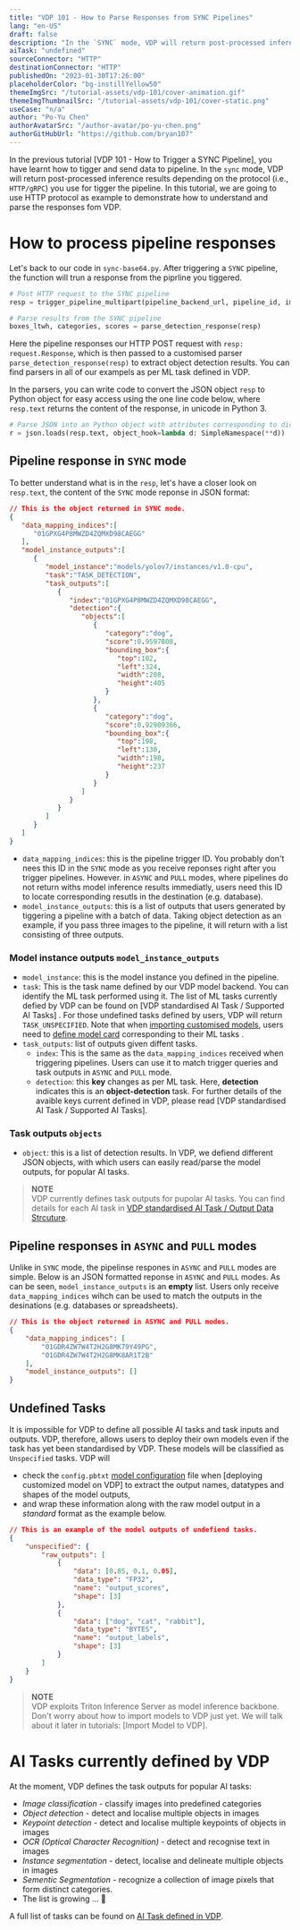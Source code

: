 ```yaml
---
title: "VDP 101 - How to Parse Responses from SYNC Pipelines"
lang: "en-US"
draft: false
description: "In the `SYNC` mode, VDP will return post-processed inference results depending on the protocol (i.e., `HTTP/gRPC`) you use for tigger the pipeline. In this tutorial, we are going to use HTTP protocol as example to demonstrate how to understand and parse the responses fom VDP."
aiTask: "undefined"
sourceConnector: "HTTP"
destinationConnector: "HTTP"
publishedOn: "2023-01-30T17:26:00"
placeholderColor: "bg-instillYellow50"
themeImgSrc: "/tutorial-assets/vdp-101/cover-animation.gif"
themeImgThumbnailSrc: "/tutorial-assets/vdp-101/cover-static.png"
useCase: "n/a"
author: "Po-Yu Chen"
authorAvatarSrc: "/author-avatar/po-yu-chen.png"
authorGitHubUrl: "https://github.com/bryan107"
---
```


In the previous tutorial [VDP 101 - How to Trigger a SYNC Pipeline], you have learnt how to tigger and send data to pipeline. In the `sync` mode, VDP will return post-processed inference results depending on the protocol (i.e., `HTTP/gRPC`) you use for tigger the pipeline. In this tutorial, we are going to use HTTP protocol as example to demonstrate how to understand and parse the responses fom VDP.

# How to process pipeline responses

Let's back to our code in `sync-base64.py`. After triggering a `SYNC` pipeline, the function will trun a response from the piprline you tiggered. 

```python
# Post HTTP request to the SYNC pipeline
resp = trigger_pipeline_multipart(pipeline_backend_url, pipeline_id, img_folder, img_names)

# Parse results from the SYNC pipeline
boxes_ltwh, categories, scores = parse_detection_response(resp)
```

Here the pipeline responses our HTTP POST request with `resp: request.Response`, which is then passed to a customised parser `parse_detection_response(resp)` to extract object detection results. You can find parsers in all of our exampels as per ML task defined in VDP.

In the parsers, you can write code to convert the JSON object `resp` to Python object for easy access using the one line code below, where `resp.text` returns the content of the response, in unicode in Python 3.

```python
# Parse JSON into an Python object with attributes corresponding to dict keys.
r = json.loads(resp.text, object_hook=lambda d: SimpleNamespace(**d))
```


## Pipeline response in `SYNC` mode

To better understand what is in the `resp`, let's have a closer look on `resp.text`, the content of the `SYNC` mode reponse in JSON format:

```JSON
// This is the object returned in SYNC mode.
{
   "data_mapping_indices":[
      "01GPXG4P8MWZD4ZQMXD98CAEGG"
   ],
   "model_instance_outputs":[
      {
         "model_instance":"models/yolov7/instances/v1.0-cpu",
         "task":"TASK_DETECTION",
         "task_outputs":[
            {
               "index":"01GPXG4P8MWZD4ZQMXD98CAEGG",
               "detection":{
                  "objects":[
                     {
                        "category":"dog",
                        "score":0.9597808,
                        "bounding_box":{
                           "top":102,
                           "left":324,
                           "width":208,
                           "height":405
                        }
                     },
                     {
                        "category":"dog",
                        "score":0.92909366,
                        "bounding_box":{
                           "top":198,
                           "left":130,
                           "width":198,
                           "height":237
                        }
                     }
                  ]
               }
            }
         ]
      }
   ]
}
```

- `data_mapping_indices`: this is the pipeline trigger ID. You probably don't nees this ID in the `SYNC` mode as you receive reponses right after you trigger pipelines. However. in `ASYNC` and `PULL` modes, where pipelines do not return withs model inference results immediatly, users need this ID to locate corresponding resutls in the destination (e.g. database).
- `model_instance_outputs`: this is a list of outputs that users generated by tiggering a pipeline with a batch of data. Taking object detection as an example, if you pass three images to the pipeline, it will return with a list consisting of three outputs.

### Model instance outputs `model_instance_outputs`

- `model_instance`: this is the model instance you defined in the pipeline.
- `task`: This is the task name defined by our VDP model backend. You can identify the ML  task performed using it. The list of ML tasks currently defied by VDP can be found on [VDP standardised AI Task / Supported AI Tasks] . For those undefined tasks defined by users, VDP will return `TASK_UNSPECIFIED`. Note that when [importing customised models](https://www.instill.tech/docs/import-models/overview), users need to [define model card](https://www.instill.tech/docs/prepare-models/model-card) corresponding to their ML tasks .
- `task_outputs`: list of outputs given diffent tasks.
    - `index`: This is the same as the `data_mapping_indices` received when triggering pipelines. Users can use it to match trigger queries and task outputs in `ASYNC` and `PULL` mode.
    - `detection`: this **key** changes as per ML task. Here, **detection** indicates this is an **object-detection** task. For further details of the avaible keys current defined in VDP, please read [VDP standardised AI Task / Supported AI Tasks].

### Task outputs `objects`
- `object`: this is a list of detection results. In VDP, we defiend different JSON objects, with which users can easily read/parse the model outputs, for popular AI tasks. 

> **NOTE**  
> VDP currently defines task outputs for pupolar AI tasks. You can find details for each AI task in [VDP standardised AI Task / Output Data Strcuture](https://www.instill.tech/docs/core-concepts/ai-task).


## Pipeline responses in `ASYNC` and `PULL` modes

Unlike in `SYNC` mode, the pipelinse respones in `ASYNC`  and `PULL` modes are simple. Below is an JSON formatted reponse in `ASYNC`  and `PULL` modes.  As can be seen, `model_instance_outputs` is an **empty** list. Users only receive  `data_mapping_indices` wihch can be used to match the outputs in the desinations (e.g. databases or spreadsheets).

```JSON
// This is the object returned in ASYNC and PULL modes.
{  
	"data_mapping_indices": [  
		"01GDR4ZW7W4T2H2G8MK79Y49PG",  
		"01GDR4ZW7W4T2H2G8MK8AR1T2B"  
	],  
	"model_instance_outputs": []  
}
```


## Undefined Tasks

It is impossible for VDP to define all possible AI tasks and task inputs and outputs. VDP, therefore, allows users to deploy their own models even if the task has yet been standardised by VDP. These models will be classified as `Unspecified` tasks. VDP will
 - check the `config.pbtxt` [model configuration](https://docs.nvidia.com/deeplearning/triton-inference-server/user-guide/docs/user_guide/model_configuration.html) file when [deploying customized model on VDP] to extract the output names, datatypes and shapes of the model outputs,
 - and wrap these information along with the raw model output in a _standard_ format as the example below.

```JSON
// This is an example of the model outputs of undefiend tasks.
{  
	"unspecified": {  
		"raw_outputs": [  
			{  
				"data": [0.85, 0.1, 0.05],  
				"data_type": "FP32",  
				"name": "output_scores",  
				"shape": [3]  
			},  
			{  
				"data": ["dog", "cat", "rabbit"],  
				"data_type": "BYTES",  
				"name": "output_labels",  
				"shape": [3]  
			}  
		]  
	}  
}
```

> **NOTE**  
> VDP exploits Triton Inference Server as model inference backbone. Don't worry about how to import models to VDP just yet. We will talk about it later in tutorials: [Import Model to VDP]. 

# AI Tasks currently defined by VDP

At the moment, VDP defines the task outputs for popular AI tasks:

-   _Image classification_ - classify images into predefined categories
-   _Object detection_ - detect and localise multiple objects in images
-   _Keypoint detection_ - detect and localise multiple keypoints of objects in images
-   _OCR (Optical Character Recognition)_ - detect and recognise text in images
-   _Instance segmentation_ - detect, localise and delineate multiple objects in images
-   *Sementic Segmentation -* recognize a collection of image pixels that form distinct categories.
-   The list is growing ... 🌱

A full list of tasks  can be found on [AI Task defined in VDP](https://www.instill.tech/docs/core-concepts/ai-task).

